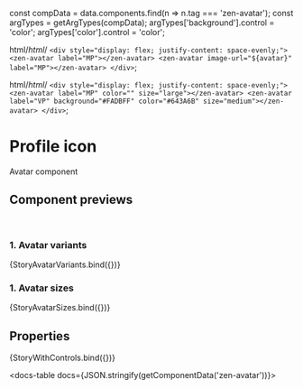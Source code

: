 const compData = data.components.find(n => n.tag === 'zen-avatar');
const argTypes = getArgTypes(compData);
argTypes['background'].control = 'color';
argTypes['color'].control = 'color';

<Meta title="Icons/Avatar" component="zen-avatar" argTypes={argTypes} />


  html/*html*/ `
    <div style="display: flex; justify-content: space-evenly;">
      <zen-avatar label="MP"></zen-avatar>
      <zen-avatar image-url="${avatar}" label="MP"></zen-avatar>
    </div>
  `;

  html/*html*/ `
    <div style="display: flex; justify-content: space-evenly;">
      <zen-avatar label="MP" color="" size="large"></zen-avatar>
      <zen-avatar label="VP" background="#FADBFF" color="#643A6B" size="medium"></zen-avatar>
    </div>
  `;

# Profile icon

Avatar component

## Component previews

<br />

### 1. Avatar variants

<Canvas>
  <Story name="StorySimple">{StoryAvatarVariants.bind({})}</Story>
</Canvas>

### 1. Avatar sizes

<Canvas>
  <Story name="StoryAvatarSizes">{StoryAvatarSizes.bind({})}</Story>
</Canvas>

## Properties

<Canvas>
  <Story
    name="default"
    args={{
      ...getDefaultArgs(argTypes),
      label: 'MP',
    }}
  >
    {StoryWithControls.bind({})}
  </Story>
</Canvas>

<ArgsTable story="default" />

<docs-table docs={JSON.stringify(getComponentData('zen-avatar'))}></docs-table>
